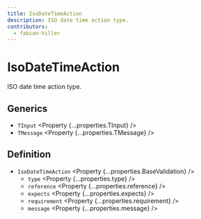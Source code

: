 ```yaml
---
title: IsoDateTimeAction
description: ISO date time action type.
contributors:
  - fabian-hiller
---
```



# IsoDateTimeAction

ISO date time action type.

## Generics

- `TInput` <Property {...properties.TInput} />
- `TMessage` <Property {...properties.TMessage} />

## Definition

- `IsoDateTimeAction` <Property {...properties.BaseValidation} />
  - `type` <Property {...properties.type} />
  - `reference` <Property {...properties.reference} />
  - `expects` <Property {...properties.expects} />
  - `requirement` <Property {...properties.requirement} />
  - `message` <Property {...properties.message} />
